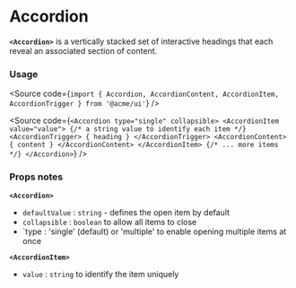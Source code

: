 
<Meta of={AccordionStories} />

# Accordion

**`<Accordion>`** is a vertically stacked set of interactive headings that each reveal an associated section of content.

<Canvas of={AccordionStories.Default} />

### Usage

<Source
	code={`import { Accordion, AccordionContent, AccordionItem, AccordionTrigger } from '@acme/ui'`}
/>

<Source
	code={`
<Accordion type="single" collapsible>
  <AccordionItem value="value"> {/* a string value to identify each item */}
    <AccordionTrigger> { heading } </AccordionTrigger>
    <AccordionContent> { content } </AccordionContent>
  </AccordionItem>
  {/* ... more items */}
</Accordion>
`}
/>

### Props notes

**`<Accordion>`**

- `defaultValue` : `string` - defines the open item by default
- `collapsible` : `boolean` to allow all items to close
- `type : 'single' (default) or 'multiple' to enable opening multiple items at once

**`<AccordionItem>`**

- `value` : `string` to identify the item uniquely
